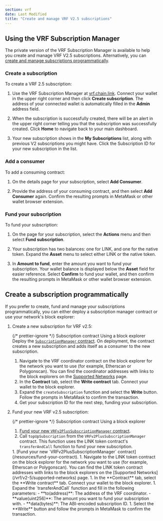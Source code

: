 ```yaml
---
section: vrf
date: Last Modified
title: "Create and manage VRF V2.5 subscriptions"
---
```



<VrfCommon callout="security" />

## Using the VRF Subscription Manager

The private version of the VRF Subscription Manager is available to help you create and manage VRF V2.5 subscriptions. Alternatively, you can [create and manage subscriptions programmatically](#create-a-subscription-programmatically).

### Create a subscription

To create a VRF 2.5 subscription:

1. Use the VRF Subscription Manager at [vrf.chain.link](https://vrf.chain.link/). Connect your wallet in the upper right corner and then click **Create subscription**. The address of your connected wallet is automatically filled in the **Admin** address field.

1. When the subscription is successfully created, there will be an alert in the upper right corner telling you that the subscription was successfully created. Click **Home** to navigate back to your main dashboard.

1. Your new subscription shows in the **My Subscriptions** list, along with previous V2 subscriptions you might have. Click the Subscription ID for your new subscription in the list.

### Add a consumer

To add a consuming contract:

1. On the details page for your subscription, select **Add Consumer**.

1. Provide the address of your consuming contract, and then select **Add Consumer** again. Confirm the resulting prompts in MetaMask or other wallet browser extension.

### Fund your subscription

To fund your subscription:

1. On the page for your subscription, select the **Actions** menu and then select **Fund subscription**.

1. Your subscription has two balances: one for LINK, and one for the native token. Expand the **Asset** menu to select either LINK or the native token.

1. In **Amount to fund**, enter the amount you want to fund your subscription. Your wallet balance is displayed below the **Asset** field for easier reference. Select **Confirm** to fund your wallet, and then confirm the resulting prompts in MetaMask or other wallet browser extension.

## Create a subscription programmatically

If you prefer to create, fund and manage your subscriptions programmatically, you can either deploy a subscription manager contract or use your network's block explorer:

1. Create a new subscription for VRF v2.5:

   {/* prettier-ignore */}
   <TabsContent sharedStore="subCreationMethod" client:visible>
    <Fragment slot="tab.1">Subscription contract</Fragment>
    <Fragment slot="tab.2">Using a block explorer</Fragment>
    <Fragment slot="panel.1">
    Deploy the [`SubscriptionManager` contract](/samples/VRF/v2-5/SubscriptionManager.sol). On deployment, the contract creates a new subscription and adds itself as a consumer to the new subscription.
    </Fragment>
    <Fragment slot="panel.2">
    1. Navigate to the VRF coordinator contract on the block explorer for the network you want to use (for example, Etherscan or Polygonscan). You can find the coordinator addresses with links to the block explorers on the [Supported Networks](/vrf/v2-5/supported-networks) page.
    1. In the **Contract** tab, select the **Write contract** tab. Connect your wallet to the block explorer.
    1. Expand the `createSubscription` function and select the **Write** button. Follow the prompts in MetaMask to confirm the transaction.
    1. Get your subscription ID for the next step, funding your subscription.
    </Fragment>
    </TabsContent>

1. Fund your new VRF v2.5 subscription:

   {/* prettier-ignore */}
   <TabsContent sharedStore="subCreationMethod" client:visible>
    <Fragment slot="tab.1">Subscription contract</Fragment>
    <Fragment slot="tab.2">Using a block explorer</Fragment>
    <Fragment slot="panel.1">
    1. [Fund your new `VRFv2PlusSubscriptionManager` contract](/resources/fund-your-contract).
    1. Call `topUpSubscription` from the `VRFv2PlusSubscriptionManager` contract. This function uses the LINK token contract's `transferAndCall` function to fund your new subscription.
    </Fragment>
    <Fragment slot="panel.2">
    1. [Fund your new `VRFv2PlusSubscriptionManager` contract](/resources/fund-your-contract).
    1. Navigate to the LINK token contract on the block explorer for the network you want to use (for example, Etherscan or Polygonscan). You can find the LINK token contract addresses with links to the block explorers on the [Supported Networks](/vrf/v2-5/supported-networks) page.
    1. In the **Contract** tab, select the **Write contract** tab. Connect your wallet to the block explorer.
    1. Expand the `transferAndCall` function and fill in the following parameters:
        - **to(address)**: The address of the VRF coordinator.
        - **value(uint256)**: The amount you want to fund your subscription with.
        - **data(bytes)**: The ABI-encoded subscription ID.
    1. Select the **Write** button and follow the prompts in MetaMask to confirm the transaction.
    </Fragment>
    </TabsContent>
